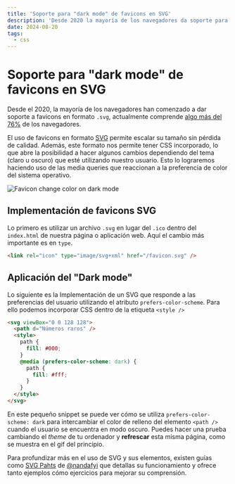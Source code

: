 ---
title: 'Soporte para "dark mode" de favicons en SVG'
description: 'Desde 2020 la mayoría de los navegadores da soporte para favicons SVG. Veamos cómo hacer que estos cambien de color según el "theme".'
date: 2024-08-20
tags:
  - css
---


# Soporte para "dark mode" de favicons en SVG

Desde el 2020, la mayoría de los navegadores han comenzado a dar soporte a favicons en formato `.svg`, actualmente comprende [algo más del 76%](https://caniuse.com/link-icon-svg) de los navegadores.

El uso de favicons en formato [SVG](https://en.wikipedia.org/wiki/SVG) permite escalar su tamaño sin pérdida de calidad. Además, este formato nos permite tener CSS incorporado, lo que abre la posibilidad a hacer algunos cambios dependiendo del tema (claro u oscuro) que esté utilizando nuestro usuario. Esto lo lograremos haciendo uso de las media queries que reaccionan a la preferencia de color del sistema operativo.

<Image
  src="/images/favicon-svg-color-sheme.gif"
  alt="Favicon change color on dark mode"
/>

## Implementación de favicons SVG

Lo primero es utilizar un archivo `.svg` en lugar del `.ico` dentro del `index.html` de nuestra página o aplicación web. Aquí el cambio más importante es en `type`.

```html
<link rel="icon" type="image/svg+xml" href="/favicon.svg" />
```

## Aplicación del "Dark mode"

Lo siguiente es la Implementación de un SVG que responde a las preferencias del usuario utilizando el atributo `prefers-color-scheme`. Para ello podemos incorporar CSS dentro de la etiqueta `<style />`

```html
<svg viewBox="0 0 128 128">
  <path d="Números raros" />
  <style>
    path {
      fill: #000;
    }
    @media (prefers-color-scheme: dark) {
      path {
        fill: #fff;
      }
    }
  </style>
</svg>
```

En este pequeño snippet se puede ver cómo se utiliza `prefers-color-scheme: dark` para intercambiar el color de relleno del elemento `<path />` cuando el usuario se encuentra en modo oscuro. Puedes hacer una prueba cambiando el _theme_ de tu ordenador y **refrescar** esta misma página, como se muestra en el gif del principio.

Para profundizar más en el uso de SVG y sus elementos, existen guías como [SVG Pahts](https://www.nan.fyi/svg-paths) de [@nandafyi](https://x.com/nandafyi) que detallas su funcionamiento y ofrece tanto ejemplos cómo ejercicios para mejorar su comprensión.
